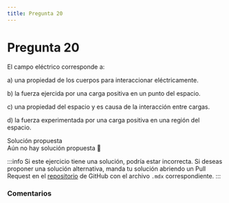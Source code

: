 ```yaml
---
title: Pregunta 20
---
```



# Pregunta 20

<div className="exercise">
El campo eléctrico corresponde a:

a) una propiedad de los cuerpos para interaccionar eléctricamente.

b) la fuerza ejercida por una carga positiva en un punto del espacio.

c) una propiedad del espacio y es causa de la interacción entre cargas.

d) la fuerza experimentada por una carga positiva en una región del espacio.
</div>

<MDXDetails>
<summary>Solución propuesta</summary>

<div className="exercise">
Aún no hay solución propuesta 🥲
</div>

:::info
Si este ejercicio tiene una solución, podría estar incorrecta. Si deseas proponer una solución alternativa, manda tu solución abriendo
un Pull Request en el [repositorio](https://github.com/crow-rojas/apuntes-fundamentals/pulls) de GitHub con el archivo
`.mdx` correspondiente.
:::

</MDXDetails>

### Comentarios

<Disqus
  url="https://crow-rojas.github.io/apuntes-fundamentals/docs/science/electromagnetism/exercises/2018-1/p20"
  identifier="docs/science/electromagnetism/exercises/2018-1/p20"
  title="2018-1 Electricidad y Magnetismo - Pregunta 20"
/>
